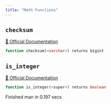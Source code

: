 ```yaml
---
title: "Math Functions"
---
```


## `checksum`
[🔗 Official Documentation](#)

```sql
function checksum(<varchar>) returns bigint
```


## `is_integer`
[🔗 Official Documentation](#)

```sql
function is_integer(<super>) returns boolean
```


   Finished man in 0.197 secs

